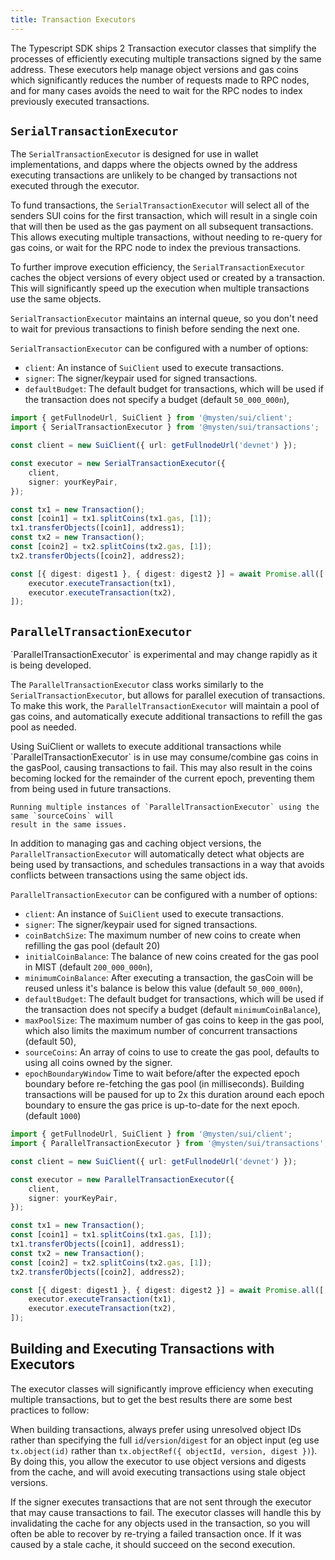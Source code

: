 ```yaml
---
title: Transaction Executors
---
```


The Typescript SDK ships 2 Transaction executor classes that simplify the processes of efficiently
executing multiple transactions signed by the same address. These executors help manage object
versions and gas coins which significantly reduces the number of requests made to RPC nodes, and for
many cases avoids the need to wait for the RPC nodes to index previously executed transactions.

## `SerialTransactionExecutor`

The `SerialTransactionExecutor` is designed for use in wallet implementations, and dapps where the
objects owned by the address executing transactions are unlikely to be changed by transactions not
executed through the executor.

To fund transactions, the `SerialTransactionExecutor` will select all of the senders SUI coins for
the first transaction, which will result in a single coin that will then be used as the gas payment
on all subsequent transactions. This allows executing multiple transactions, without needing to
re-query for gas coins, or wait for the RPC node to index the previous transactions.

To further improve execution efficiency, the `SerialTransactionExecutor` caches the object versions
of every object used or created by a transaction. This will significantly speed up the execution
when multiple transactions use the same objects.

`SerialTransactionExecutor` maintains an internal queue, so you don't need to wait for previous
transactions to finish before sending the next one.

`SerialTransactionExecutor` can be configured with a number of options:

- `client`: An instance of `SuiClient` used to execute transactions.
- `signer`: The signer/keypair used for signed transactions.
- `defaultBudget`: The default budget for transactions, which will be used if the transaction does
  not specify a budget (default `50_000_000n`),

```ts
import { getFullnodeUrl, SuiClient } from '@mysten/sui/client';
import { SerialTransactionExecutor } from '@mysten/sui/transactions';

const client = new SuiClient({ url: getFullnodeUrl('devnet') });

const executor = new SerialTransactionExecutor({
	client,
	signer: yourKeyPair,
});

const tx1 = new Transaction();
const [coin1] = tx1.splitCoins(tx1.gas, [1]);
tx1.transferObjects([coin1], address1);
const tx2 = new Transaction();
const [coin2] = tx2.splitCoins(tx2.gas, [1]);
tx2.transferObjects([coin2], address2);

const [{ digest: digest1 }, { digest: digest2 }] = await Promise.all([
	executor.executeTransaction(tx1),
	executor.executeTransaction(tx2),
]);
```

## `ParallelTransactionExecutor`

<Callout type="warning">
	`ParallelTransactionExecutor` is experimental and may change rapidly as it is being developed.
</Callout>

The `ParallelTransactionExecutor` class works similarly to the `SerialTransactionExecutor`, but
allows for parallel execution of transactions. To make this work, the `ParallelTransactionExecutor`
will maintain a pool of gas coins, and automatically execute additional transactions to refill the
gas pool as needed.

<Callout type="warning">
	Using SuiClient or wallets to execute additional transactions while `ParallelTransactionExecutor`
	is in use may consume/combine gas coins in the gasPool, causing transactions to fail. This may
	also result in the coins becoming locked for the remainder of the current epoch, preventing them
	from being used in future transactions.

    Running multiple instances of `ParallelTransactionExecutor` using the same `sourceCoins` will
    result in the same issues.

</Callout>

In addition to managing gas and caching object versions, the `ParallelTransactionExecutor` will
automatically detect what objects are being used by transactions, and schedules transactions in a
way that avoids conflicts between transactions using the same object ids.

`ParallelTransactionExecutor` can be configured with a number of options:

- `client`: An instance of `SuiClient` used to execute transactions.
- `signer`: The signer/keypair used for signed transactions.
- `coinBatchSize`: The maximum number of new coins to create when refilling the gas pool
  (default 20)
- `initialCoinBalance`: The balance of new coins created for the gas pool in MIST (default
  `200_000_000n`),
- `minimumCoinBalance`: After executing a transaction, the gasCoin will be reused unless it's
  balance is below this value (default `50_000_000n`),
- `defaultBudget`: The default budget for transactions, which will be used if the transaction does
  not specify a budget (default `minimumCoinBalance`),
- `maxPoolSize`: The maximum number of gas coins to keep in the gas pool, which also limits the
  maximum number of concurrent transactions (default 50),
- `sourceCoins`: An array of coins to use to create the gas pool, defaults to using all coins owned
  by the signer.
- `epochBoundaryWindow` Time to wait before/after the expected epoch boundary before re-fetching the
  gas pool (in milliseconds). Building transactions will be paused for up to 2x this duration around
  each epoch boundary to ensure the gas price is up-to-date for the next epoch. (default `1000`)

```ts
import { getFullnodeUrl, SuiClient } from '@mysten/sui/client';
import { ParallelTransactionExecutor } from '@mysten/sui/transactions';

const client = new SuiClient({ url: getFullnodeUrl('devnet') });

const executor = new ParallelTransactionExecutor({
	client,
	signer: yourKeyPair,
});

const tx1 = new Transaction();
const [coin1] = tx1.splitCoins(tx1.gas, [1]);
tx1.transferObjects([coin1], address1);
const tx2 = new Transaction();
const [coin2] = tx2.splitCoins(tx2.gas, [1]);
tx2.transferObjects([coin2], address2);

const [{ digest: digest1 }, { digest: digest2 }] = await Promise.all([
	executor.executeTransaction(tx1),
	executor.executeTransaction(tx2),
]);
```

## Building and Executing Transactions with Executors

The executor classes will significantly improve efficiency when executing multiple transactions, but
to get the best results there are some best practices to follow:

When building transactions, always prefer using unresolved object IDs rather than specifying the
full `id`/`version`/`digest` for an object input (eg use `tx.object(id)` rather than
`tx.objectRef({ objectId, version, digest })`). By doing this, you allow the executor to use object
versions and digests from the cache, and will avoid executing transactions using stale object
versions.

If the signer executes transactions that are not sent through the executor that may cause
transactions to fail. The executor classes will handle this by invalidating the cache for any
objects used in the transaction, so you will often be able to recover by re-trying a failed
transaction once. If it was caused by a stale cache, it should succeed on the second execution.
